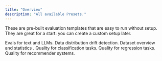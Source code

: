 ```yaml
---
title: "Overview"
description: "All available Presets."
---
```


These are pre-built evaluation templates that are easy to run without setup. They are great for a start: you can create a custom setup later.

<CardGroup cols={2}>
  <Card title="Text Evals" icon="comments" href="/metrics/preset_text_evals">
    Evals for text and LLMs.
  </Card>

  <Card title="Data Drift" icon="chart-simple" href="/metrics/preset_data_drift">
    Data distribution drift detection.
  </Card>
</CardGroup>

<CardGroup cols={2}>
  <Card title="Data Summary" icon="file-chart-column" href="/metrics/preset_data_summary">
    Dataset overview and statistics .
  </Card>

  <Card title="Classification" icon="dice-two" href="/metrics/preset_classification">
    Quality for classification tasks.
  </Card>
</CardGroup>

<CardGroup cols={2}>
  <Card title="Regression" icon="chart-line" href="/metrics/preset_regression">
    Quality for regression tasks.
  </Card>

  <Card title="Recommendations" icon="cart-shopping" href="/metrics/preset_recsys">
    Quality for recommender systems.
  </Card>
</CardGroup>